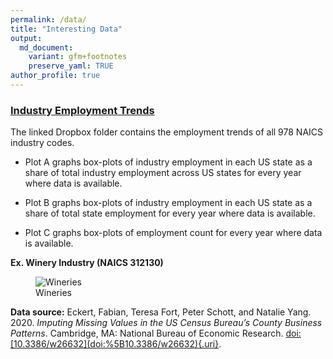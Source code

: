 ```yaml
---
permalink: /data/
title: "Interesting Data"
output:
  md_document:
    variant: gfm+footnotes
    preserve_yaml: TRUE
author_profile: true
---
```


### [Industry Employment Trends](https://www.dropbox.com/scl/fo/bdhgm7il4otepfkvfnbha/AGqGXKnE01AdCsijTKgB5O0?rlkey=9br2ab2wf0nuqxmx87ocehztw&st=xnzi1pt9&dl=0)

The linked Dropbox folder contains the employment trends of all 978 NAICS industry codes.

-   Plot A graphs box-plots of industry employment in each US state as a share of total industry employment across US states for every year where data is available.

-   Plot B graphs box-plots of industry employment in each US state as a share of total state employment for every year where data is available.

-   Plot C graphs box-plots of employment count for every year where data is available.

**Ex. Winery Industry (NAICS 312130)**

![Wineries](/images/interesting_data/312130%20Wineries.png)

**Data source:** Eckert, Fabian, Teresa Fort, Peter Schott, and Natalie Yang. 2020. *Imputing Missing Values in the US Census Bureau’s County Business Patterns*. Cambridge, MA: National Bureau of Economic Research. [doi:[10.3386/w26632](doi:%5B10.3386/w26632){.uri}](https://doi.org/10.3386/w26632).
